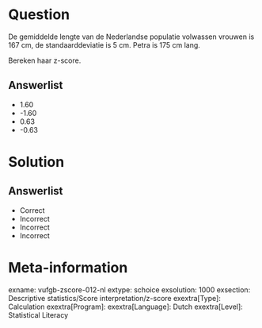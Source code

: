 Question
========

De gemiddelde lengte van de Nederlandse populatie volwassen vrouwen is 167 cm, de standaarddeviatie is 5 cm. Petra is 175 cm lang.

Bereken haar z-score.
  
Answerlist
----------
* 1.60
* -1.60
* 0.63
* -0.63

Solution
========

Answerlist
----------
* Correct
* Incorrect
* Incorrect
* Incorrect

Meta-information
================
exname: vufgb-zscore-012-nl
extype: schoice
exsolution: 1000
exsection: Descriptive statistics/Score interpretation/z-score
exextra[Type]: Calculation
exextra[Program]: 
exextra[Language]: Dutch
exextra[Level]: Statistical Literacy